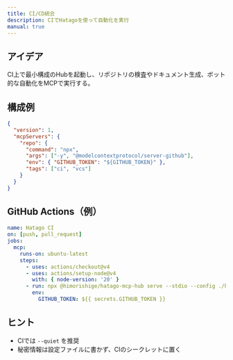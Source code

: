 ```yaml
---
title: CI/CD統合
description: CIでHatagoを使って自動化を実行
manual: true
---
```


## アイデア

CI上で最小構成のHubを起動し、リポジトリの検査やドキュメント生成、ボット的な自動化をMCPで実行する。

## 構成例

```json
{
  "version": 1,
  "mcpServers": {
    "repo": {
      "command": "npx",
      "args": ["-y", "@modelcontextprotocol/server-github"],
      "env": { "GITHUB_TOKEN": "${GITHUB_TOKEN}" },
      "tags": ["ci", "vcs"]
    }
  }
}
```

## GitHub Actions（例）

```yaml
name: Hatago CI
on: [push, pull_request]
jobs:
  mcp:
    runs-on: ubuntu-latest
    steps:
      - uses: actions/checkout@v4
      - uses: actions/setup-node@v4
        with: { node-version: '20' }
      - run: npx @himorishige/hatago-mcp-hub serve --stdio --config ./hatago.config.json --quiet
        env:
          GITHUB_TOKEN: ${{ secrets.GITHUB_TOKEN }}
```

## ヒント

- CIでは `--quiet` を推奨
- 秘密情報は設定ファイルに書かず、CIのシークレットに置く


